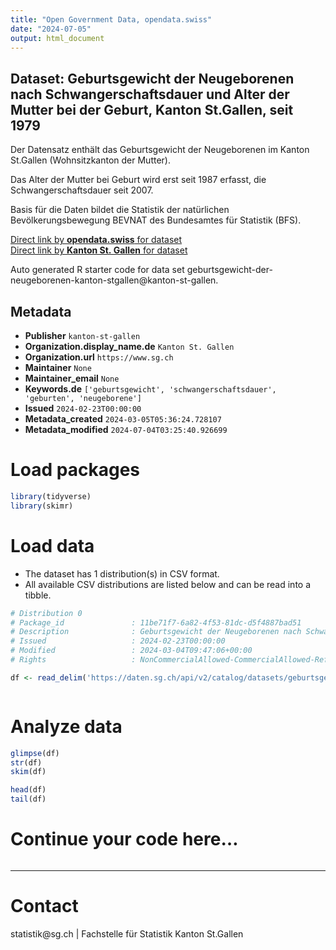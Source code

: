 ```yaml
---
title: "Open Government Data, opendata.swiss"
date: "2024-07-05"
output: html_document
---
```


## Dataset: Geburtsgewicht der Neugeborenen nach Schwangerschaftsdauer und Alter der Mutter bei der Geburt, Kanton St.Gallen, seit 1979

Der Datensatz enthält das Geburtsgewicht der Neugeborenen im Kanton St.Gallen (Wohnsitzkanton der Mutter). 





Das Alter der Mutter bei Geburt wird erst seit 1987 erfasst, die Schwangerschaftsdauer seit 2007.





Basis für die Daten bildet die Statistik der natürlichen Bevölkerungsbewegung BEVNAT des Bundesamtes für Statistik (BFS).

[Direct link by **opendata.swiss** for dataset](https://opendata.swiss/de/dataset/geburtsgewicht-der-neugeborenen-nach-schwangerschaftsdauer-und-alter-der-mutter-bei-der-ge-1979)<br>
[Direct link by **Kanton St. Gallen** for dataset](https://daten.sg.ch/explore/dataset/geburtsgewicht-der-neugeborenen-kanton-stgallen/)

Auto generated R starter code for data set geburtsgewicht-der-neugeborenen-kanton-stgallen@kanton-st-gallen.

## Metadata

- **Publisher** `kanton-st-gallen`
- **Organization.display_name.de** `Kanton St. Gallen`
- **Organization.url** `https://www.sg.ch`
- **Maintainer** `None`
- **Maintainer_email** `None`
- **Keywords.de** `['geburtsgewicht', 'schwangerschaftsdauer', 'geburten', 'neugeborene']`
- **Issued** `2024-02-23T00:00:00`
- **Metadata_created** `2024-03-05T05:36:24.728107`
- **Metadata_modified** `2024-07-04T03:25:40.926699`


# Load packages

```r

library(tidyverse)
library(skimr)

```

# Load data

-   The dataset has 1 distribution(s) in CSV format.
-   All available CSV distributions are listed below and can be read into a tibble.

```r

# Distribution 0
# Package_id               : 11be71f7-6a82-4f53-81dc-d5f4887bad51
# Description              : Geburtsgewicht der Neugeborenen nach Schwangerschaftsdauer und Alter der Mutter bei der Geburt, Kanton St.Gallen, seit 1979 (csv)
# Issued                   : 2024-02-23T00:00:00
# Modified                 : 2024-03-04T09:47:06+00:00
# Rights                   : NonCommercialAllowed-CommercialAllowed-ReferenceRequired

df <- read_delim('https://daten.sg.ch/api/v2/catalog/datasets/geburtsgewicht-der-neugeborenen-kanton-stgallen/exports/csv')



```

# Analyze data

```r

glimpse(df)
str(df)
skim(df)

head(df)
tail(df)

```

# Continue your code here...

```r

```

------------------------------------------------------------------------

# Contact

statistik@sg.ch | Fachstelle für Statistik Kanton St.Gallen
